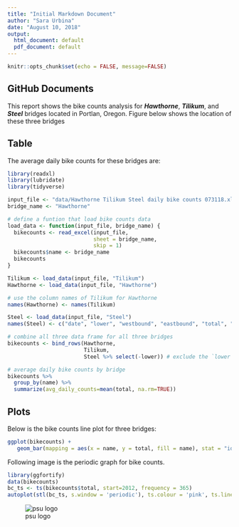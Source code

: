 ```yaml
---
title: "Initial Markdown Document"
author: "Sara Urbina"
date: "August 10, 2018"
output:
  html_document: default
  pdf_document: default
---
```


```r
knitr::opts_chunk$set(echo = FALSE, message=FALSE)
```

## GitHub Documents

This report shows the bike counts analysis for **_Hawthorne_**, **_Tilikum_**, and **_Steel_** bridges located in Portlan, Oregon. 
Figure below shows the location of these three bridges

## Table

The average daily bike counts for these bridges are:

```r
library(readxl)
library(lubridate)
library(tidyverse)

input_file <- "data/Hawthorne Tilikum Steel daily bike counts 073118.xlsx"
bridge_name <- "Hawthorne"

# define a funtion that load bike counts data
load_data <- function(input_file, bridge_name) {
  bikecounts <- read_excel(input_file,
                           sheet = bridge_name,
                           skip = 1)
  bikecounts$name <- bridge_name
  bikecounts
}

Tilikum <- load_data(input_file, "Tilikum")
Hawthorne <- load_data(input_file, "Hawthorne")

# use the column names of Tilikum for Hawthorne
names(Hawthorne) <- names(Tilikum)

Steel <- load_data(input_file, "Steel")
names(Steel) <- c("date", "lower", "westbound", "eastbound", "total", "name")

# combine all three data frame for all three bridges
bikecounts <- bind_rows(Hawthorne, 
                        Tilikum, 
                        Steel %>% select(-lower)) # exclude the `lower` col in Steel data frame

# average daily bike counts by bridge
bikecounts %>% 
  group_by(name) %>% 
  summarize(avg_daily_counts=mean(total, na.rm=TRUE))
```

## Plots

Below is the bike counts line plot for three bridges:

```r
ggplot(bikecounts) +
   geom_bar(mapping = aes(x = name, y = total, fill = name), stat = "identity")
```

Following image is the periodic graph for bike counts. 

```r
library(ggfortify)
data(bikecounts)
bc_ts <- ts(bikecounts$total, start=2012, frequency = 365)
autoplot(stl(bc_ts, s.window = 'periodic'), ts.colour = 'pink', ts.linetype = 'dashed')
```


![psu logo](http://meteorites.pdx.edu/psu-logo.jpg)

